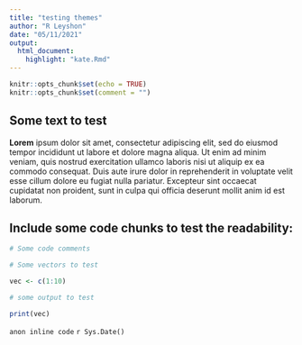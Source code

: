 ```yaml
---
title: "testing themes"
author: "R Leyshon"
date: "05/11/2021"
output:
  html_document:
    highlight: "kate.Rmd"
---
```


```r
knitr::opts_chunk$set(echo = TRUE)
knitr::opts_chunk$set(comment = "")
```

## Some text to test

**Lorem** ipsum dolor sit amet, consectetur adipiscing elit, sed do eiusmod tempor
incididunt ut labore et dolore magna aliqua. Ut enim ad minim veniam, quis
nostrud exercitation ullamco laboris nisi ut aliquip ex ea commodo consequat.
Duis aute irure dolor in reprehenderit in voluptate velit esse cillum dolore eu
fugiat nulla pariatur. Excepteur sint occaecat cupidatat non proident, sunt in
culpa qui officia deserunt mollit anim id est laborum.

## Include some code chunks to test the readability:

```r

# Some code comments

# Some vectors to test

vec <- c(1:10)

# some output to test

print(vec)

```

`anon inline code`
`r Sys.Date()`

